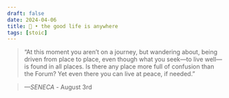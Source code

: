 ```yaml
---
draft: false 
date: 2024-04-06
title: 🗿 • the good life is anywhere
tags: [stoic]
---
```


>  “At this moment you aren’t on a journey, but wandering about, being driven from place to place, even though what you seek—to live well—is found in all places. Is there any place more full of confusion than the Forum? Yet even there you can live at peace, if needed.”

> *—SENECA* - August 3rd